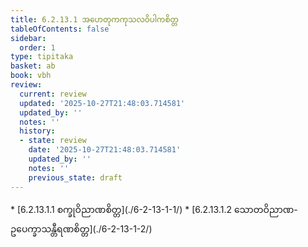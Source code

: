 ```yaml
---
title: 6.2.13.1 အဟေတုကကုသလဝိပါကစိတ္တ
tableOfContents: false
sidebar:
  order: 1
type: tipitaka
basket: ab
book: vbh
review:
  current: review
  updated: '2025-10-27T21:48:03.714581'
  updated_by: ''
  notes: ''
  history:
  - state: review
    date: '2025-10-27T21:48:03.714581'
    updated_by: ''
    notes: ''
    previous_state: draft
---
```



<ReviewStatus review={frontmatter.review} showDetails={true} />

<HypothesisAnnotation frontmatter={frontmatter} />

<DynamicBreadcrumb />



<TableOfContents book="vbh" section="6.2.13.1">
* [6.2.13.1.1 စက္ခုဝိညာဏစိတ္တ](./6-2-13-1-1/)
* [6.2.13.1.2 သောတဝိညာဏ-ဥပေက္ခာသန္တီရဏစိတ္တ](./6-2-13-1-2/)
</TableOfContents>